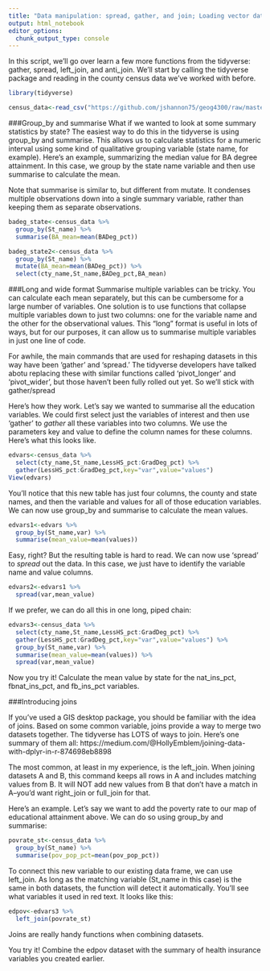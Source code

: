```yaml
---
title: "Data manipulation: spread, gather, and join; Loading vector data"
output: html_notebook
editor_options: 
  chunk_output_type: console
---
```


In this script, we'll go over learn a few more functions from the tidyverse: gather, spread, left_join, and anti_join. We'll start by calling the tidyverse package and reading in the county census data we've worked with before.

```r
library(tidyverse)

census_data<-read_csv("https://github.com/jshannon75/geog4300/raw/master/data/ACSCtyData_2014ACS.csv")
```

###Group_by and summarise
What if we wanted to look at some summary statistics by state? The easiest way to do this in the tidyverse is using group_by and summarise. This allows us to calculate statistics for a numeric interval using some kind of qualitative grouping variable (state name, for example). Here's an example, summarizing the median value for BA degree attainment. In this case, we group by the state name variable and then use summarise to calculate the mean. 

Note that summarise is similar to, but different from mutate. It condenses multiple observations down into a single summary variable, rather than keeping them as separate observations.

```r
badeg_state<-census_data %>%
  group_by(St_name) %>%
  summarise(BA_mean=mean(BADeg_pct))

badeg_state2<-census_data %>%
  group_by(St_name) %>%
  mutate(BA_mean=mean(BADeg_pct)) %>%
  select(cty_name,St_name,BADeg_pct,BA_mean)
```


###Long and wide format
Summarise multiple variables can be tricky. You can calculate each mean separately, but this can be cumbersome for a large number of variables. One solution is to use functions that collapse multiple variables down to just two columns: one for the variable name and the other for the observational values. This "long" format is useful in lots of ways, but for our purposes, it can allow us to summarise multiple variables in just one line of code.

For awhile, the main commands that are used for reshaping datasets in this way have been 'gather' and 'spread.' The tidyverse developers have talked abotu replacing these with similar functions called 'pivot_longer' and 'pivot_wider', but those haven't been fully rolled out yet. So we'll stick with gather/spread 

Here's how they work. Let's say we wanted to summarise all the education variables. We could first select just the variables of interest and then use 'gather' to *gather* all these variables into two columns. We use the parameters key and value to define the column names for these columns. Here's what this looks like.

```r
edvars<-census_data %>%
  select(cty_name,St_name,LessHS_pct:GradDeg_pct) %>%
  gather(LessHS_pct:GradDeg_pct,key="var",value="values")
View(edvars)
```

You'll notice that this new table has just four columns, the county and state names, and then the variable and values for all of those education variables. We can now use group_by and summarise to calculate the mean values.

```r
edvars1<-edvars %>%
  group_by(St_name,var) %>%
  summarise(mean_value=mean(values))
```

Easy, right? But the resulting table is hard to read. We can now use 'spread' to *spread* out the data. In this case, we just have to identify the variable name and value columns.

```r
edvars2<-edvars1 %>%
  spread(var,mean_value)
```

If we prefer, we can do all this in one long, piped chain:

```r
edvars3<-census_data %>%
  select(cty_name,St_name,LessHS_pct:GradDeg_pct) %>%
  gather(LessHS_pct:GradDeg_pct,key="var",value="values") %>%
  group_by(St_name,var) %>%
  summarise(mean_value=mean(values)) %>%
  spread(var,mean_value)
```

Now you try it! Calculate the mean value by state for the nat_ins_pct, fbnat_ins_pct, and fb_ins_pct variables.

###Introducing joins

If you've used a GIS desktop package, you should be familiar with the idea of joins. Based on some common variable, joins provide a way to merge two datasets together. The tidyverse has LOTS of ways to join. Here's one summary of them all: https://medium.com/@HollyEmblem/joining-data-with-dplyr-in-r-874698eb8898

The most common, at least in my experience, is the left_join. When joining datasets A and B, this command keeps all rows in A and includes matching values from B. It will NOT add new values from B that don't have a match in A--you'd want right_join or full_join for that.

Here's an example. Let's say we want to add the poverty rate to our map of educational attainment above. We can do so using group_by and summarise:

```r
povrate_st<-census_data %>%
  group_by(St_name) %>%
  summarise(pov_pop_pct=mean(pov_pop_pct))
```

To connect this new variable to our existing data frame, we can use left_join. As long as the matching variable (St_name in this case) is the same in both datasets, the function will detect it automatically. You'll see what variables it used in red text. It looks like this:

```r
edpov<-edvars3 %>%
  left_join(povrate_st)
```

Joins are really handy functions when combining datasets.

You try it! Combine the edpov dataset with the summary of health insurance variables you created earlier.

